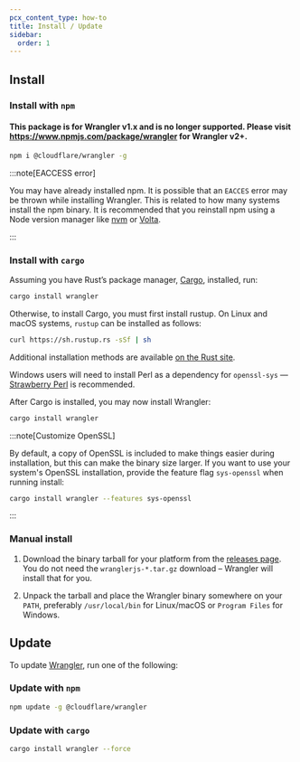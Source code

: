 ```yaml
---
pcx_content_type: how-to
title: Install / Update
sidebar:
  order: 1
---
```



<Render file="wrangler-v1-deprecation" />

## Install

### Install with `npm`
#### This package is for Wrangler v1.x and is no longer supported. Please visit https://www.npmjs.com/package/wrangler for Wrangler v2+.

```sh
npm i @cloudflare/wrangler -g
```

:::note[EACCESS error]

You may have already installed npm. It is possible that an `EACCES` error may be thrown while installing Wrangler. This is related to how many systems install the npm binary. It is recommended that you reinstall npm using a Node version manager like [nvm](https://github.com/nvm-sh/nvm#installing-and-updating) or [Volta](https://volta.sh/).

:::

### Install with `cargo`

Assuming you have Rust’s package manager, [Cargo](https://github.com/rust-lang/cargo), installed, run:

```sh
cargo install wrangler
```

Otherwise, to install Cargo, you must first install rustup. On Linux and macOS systems, `rustup` can be installed as follows:

```sh
curl https://sh.rustup.rs -sSf | sh
```

Additional installation methods are available [on the Rust site](https://forge.rust-lang.org/other-installation-methods.html).

Windows users will need to install Perl as a dependency for `openssl-sys` — [Strawberry Perl](https://www.perl.org/get.html) is recommended.

After Cargo is installed, you may now install Wrangler:

```sh
cargo install wrangler
```

:::note[Customize OpenSSL]

By default, a copy of OpenSSL is included to make things easier during installation, but this can make the binary size larger. If you want to use your system's OpenSSL installation, provide the feature flag `sys-openssl` when running install:

```sh
cargo install wrangler --features sys-openssl
```

:::

### Manual install

1. Download the binary tarball for your platform from the [releases page](https://github.com/cloudflare/wrangler-legacy/releases). You do not need the `wranglerjs-*.tar.gz` download – Wrangler will install that for you.

2. Unpack the tarball and place the Wrangler binary somewhere on your `PATH`, preferably `/usr/local/bin` for Linux/macOS or `Program Files` for Windows.

## Update

To update [Wrangler](https://github.com/cloudflare/wrangler-legacy), run one of the following:

### Update with `npm`

```sh
npm update -g @cloudflare/wrangler
```

### Update with `cargo`

```sh
cargo install wrangler --force
```
